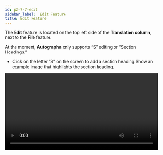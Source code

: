 ```yaml
---
id: p2-7-7-edit
sidebar_label:  Edit Feature
title: Edit Feature
---
```


The **Edit** feature is located on the top left side of the **Translation column,** next to the **File** feature.

At the moment, **Autographa** only supports “S” editing or “Section Headings.”

- Click on the letter “S” on the screen to add a section heading.Show an example image that highlights the section heading.

<video controls src="/autographaAssetsV2/how-to/edit.mov" width="100%" type="video/mov"/>

